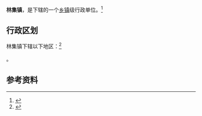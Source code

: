 {{中国乡级行政区|32/08/03/118/000}}

'''林集镇'''，是{{PRC admin/fullname|32/08/03/118/000|3}}下辖的一个[[乡镇|乡镇]]级行政单位。<ref>{{PRC admin/ref sgc|{{PRC admin/parent|32/08/03/118/000}}}}</ref>

== 行政区划 ==

林集镇下辖以下地区：<ref>{{PRC admin/ref sgc|32/08/03/118/000}}</ref>

{{PRC admin/children|32/08/03/118/000}}。

== 参考资料 ==

{{reflist}}

{{行政区划小作品}}
{{PRC admin/navcat|32/08/03/118/000}}